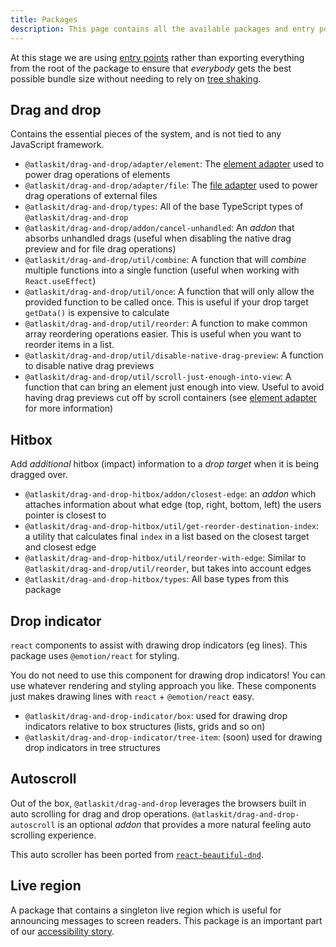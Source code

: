 ```yaml
---
title: Packages
description: This page contains all the available packages and entry points for @atlaskit/drag-and-drop related packages.
---
```



<SectionMessage>

  At this stage we are using [entry points](https://nodejs.org/api/packages.html#package-entry-points) rather than exporting everything from the root of the package to ensure that _everybody_ gets the best possible bundle size without needing to rely on [tree shaking](https://developer.mozilla.org/en-US/docs/Glossary/Tree_shaking).

</SectionMessage>

## Drag and drop

Contains the essential pieces of the system, and is not tied to any JavaScript framework.

- `@atlaskit/drag-and-drop/adapter/element`: The [element adapter](./adapters/element-adapter) used to power drag operations of elements
- `@atlaskit/drag-and-drop/adapter/file`: The [file adapter](./adapters/file-adapter) used to power drag operations of external files
- `@atlaskit/drag-and-drop/types`: All of the base TypeScript types of `@atlaskit/drag-and-drop`
- `@atlaskit/drag-and-drop/addon/cancel-unhandled`: An _addon_ that absorbs unhandled drags (useful when disabling the native drag preview and for file drag operations)
- `@atlaskit/drag-and-drop/util/combine`: A function that will _combine_ multiple functions into a single function (useful when working with `React.useEffect`)
- `@atlaskit/drag-and-drop/util/once`: A function that will only allow the provided function to be called once. This is useful if your drop target `getData()` is expensive to calculate
- `@atlaskit/drag-and-drop/util/reorder`: A function to make common array reordering operations easier. This is useful when you want to reorder items in a list.
- `@atlaskit/drag-and-drop/util/disable-native-drag-preview`: A function to disable native drag previews
- `@atlaskit/drag-and-drop/util/scroll-just-enough-into-view`: A function that can bring an element just enough into view. Useful to avoid having drag previews cut off by scroll containers (see [element adapter](./adapters/element-adapter) for more information)

## Hitbox

Add _additional_ hitbox (impact) information to a _drop target_ when it is being dragged over.

- `@atlaskit/drag-and-drop-hitbox/addon/closest-edge`: an _addon_ which attaches information about what edge (top, right, bottom, left) the users pointer is closest to
- `@atlaskit/drag-and-drop-hitbox/util/get-reorder-destination-index`: a utility that calculates final `index` in a list based on the closest target and closest edge
- `@atlaskit/drag-and-drop-hitbox/util/reorder-with-edge`: Similar to `@atlaskit/drag-and-drop/util/reorder`, but takes into account edges
- `@atlaskit/drag-and-drop-hitbox/types`: All base types from this package

## Drop indicator

`react` components to assist with drawing drop indicators (eg lines). This package uses `@emotion/react` for styling.

<SectionMessage>

  You do not need to use this component for drawing drop indicators! You can use whatever rendering and styling approach you like. These components just makes drawing lines with `react` + `@emotion/react` easy.

</SectionMessage>

- `@atlaskit/drag-and-drop-indicator/box`: used for drawing drop indicators relative to box structures (lists, grids and so on)
- `@atlaskit/drag-and-drop-indicator/tree-item`: (soon) used for drawing drop indicators in tree structures

## Autoscroll

Out of the box, `@atlaskit/drag-and-drop` leverages the browsers built in auto scrolling for drag and drop operations. `@atlaskit/drag-and-drop-autoscroll` is an optional _addon_ that provides a more natural feeling auto scrolling experience.

This auto scroller has been ported from [`react-beautiful-dnd`](https://github.com/atlassian/react-beautiful-dnd).

## Live region

A package that contains a singleton live region which is useful for announcing messages to screen readers. This package is an important part of our [accessibility story](/components/drag-and-drop/accessibility).
